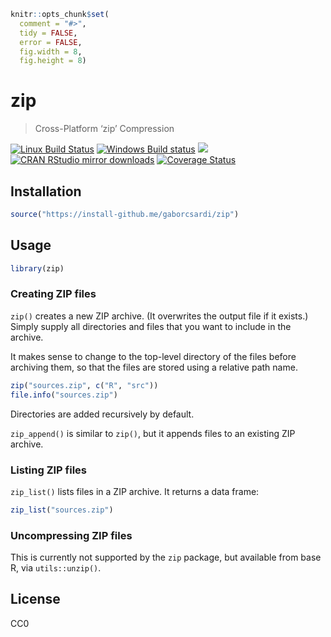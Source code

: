 
```r
knitr::opts_chunk$set(
  comment = "#>",
  tidy = FALSE,
  error = FALSE,
  fig.width = 8,
  fig.height = 8)
```

# zip

> Cross-Platform 'zip' Compression

[![Linux Build Status](https://travis-ci.org/gaborcsardi/zip.svg?branch=master)](https://travis-ci.org/gaborcsardi/zip)
[![Windows Build status](https://ci.appveyor.com/api/projects/status/github/gaborcsardi/zip?svg=true)](https://ci.appveyor.com/project/gaborcsardi/zip)
[![](https://www.r-pkg.org/badges/version/zip)](https://www.r-pkg.org/pkg/zip)
[![CRAN RStudio mirror downloads](https://cranlogs.r-pkg.org/badges/zip)](https://www.r-pkg.org/pkg/zip)
[![Coverage Status](https://img.shields.io/codecov/c/github/gaborcsardi/zip/master.svg)](https://codecov.io/github/gaborcsardi/zip?branch=master)

## Installation

```r
source("https://install-github.me/gaborcsardi/zip")
```

## Usage

```r
library(zip)
```

### Creating ZIP files

`zip()` creates a new ZIP archive. (It overwrites the output file if it
exists.) Simply supply all directories and files that you want to include
in the archive.

It makes sense to change to the top-level directory of the files before
archiving them, so that the files are stored using a relative path name.

```r
zip("sources.zip", c("R", "src"))
file.info("sources.zip")
```

Directories are added recursively by default.

`zip_append()` is similar to `zip()`, but it appends files to an existing
ZIP archive.

### Listing ZIP files

`zip_list()` lists files in a ZIP archive. It returns a data frame:

```r
zip_list("sources.zip")
```

### Uncompressing ZIP files

This is currently not supported by the `zip` package, but available from
base R, via `utils::unzip()`.

## License

CC0
